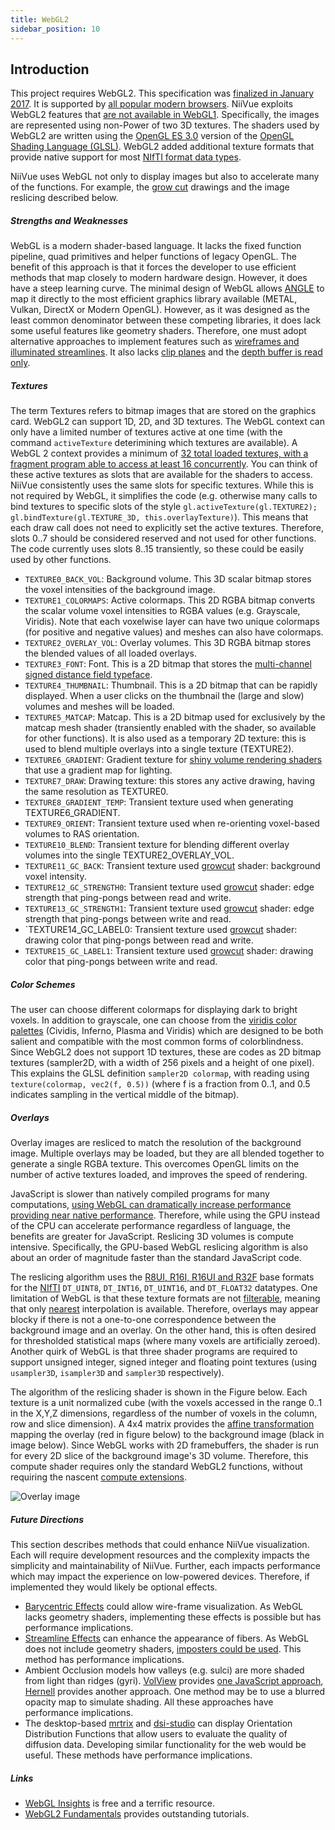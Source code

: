 ```yaml
---
title: WebGL2
sidebar_position: 10
---
```


## Introduction

This project requires WebGL2. This specification was [finalized in January 2017](https://en.wikipedia.org/wiki/WebGL). It is supported by [all popular modern browsers](https://caniuse.com/webgl2). NiiVue exploits WebGL2 features that [are not available in WebGL1](https://webgl2fundamentals.org/webgl/lessons/webgl2-whats-new.html). Specifically, the images are represented using non-Power of two 3D textures. The shaders used by WebGL2 are written using the [OpenGL ES 3.0](https://en.wikipedia.org/wiki/OpenGL_ES) version of the [OpenGL Shading Language (GLSL)](https://en.wikipedia.org/wiki/OpenGL_Shading_Language). WebGL2 added additional texture formats that provide native support for most [NIfTI format data types](https://brainder.org/2012/09/23/the-nifti-file-format/).

NiiVue uses WebGL not only to display images but also to accelerate many of the functions. For example, the [grow cut](http://pieper.github.io/sites/glimp/growcut.html) drawings and the image reslicing described below.

##### Strengths and Weaknesses

WebGL is a modern shader-based language. It lacks the fixed function pipeline, quad primitives and helper functions of legacy OpenGL. The benefit of this approach is that it forces the developer to use efficient methods that map closely to modern hardware design. However, it does have a steep learning curve. The minimal design of WebGL allows [ANGLE](https://en.wikipedia.org/wiki/ANGLE) to map it directly to the most efficient graphics library available (METAL, Vulkan, DirectX or Modern OpenGL). However, as it was designed as the least common denominator between these competing libraries, it does lack some useful features like geometry shaders. Therefore, one must adopt alternative approaches to implement features such as [wireframes and illuminated streamlines](https://github.com/niivue/niivue/issues/458). It also lacks [clip planes](https://github.com/niivue/niivue/issues/447) and the [depth buffer is read only](https://github.com/niivue/niivue/issues/345).

##### Textures

The term Textures refers to bitmap images that are stored on the graphics card. WebGL2 can support 1D, 2D, and 3D textures. The WebGL context can only have a limited number of textures active at one time (with the command `activeTexture` deterimining which textures are available). A WebGL 2 context provides a minimum of [32 total loaded textures, with a fragment program able to access at least 16 concurrently](https://webgl2fundamentals.org/webgl/lessons/webgl-cross-platform-issues.html#device-limits). You can think of these active textures as slots that are available for the shaders to access. NiiVue consistently uses the same slots for specific textures. While this is not required by WebGL, it simplifies the code (e.g. otherwise many calls to bind textures to specific slots of the style `gl.activeTexture(gl.TEXTURE2); gl.bindTexture(gl.TEXTURE_3D, this.overlayTexture)`). This means that each draw call does not need to explicitly set the active textures. Therefore, slots 0..7 should be considered reserved and not used for other functions. The code currently uses slots 8..15 transiently, so these could be easily used by other functions.

- `TEXTURE0_BACK_VOL`: Background volume. This 3D scalar bitmap stores the voxel intensities of the background image.
- `TEXTURE1_COLORMAPS`: Active colormaps. This 2D RGBA bitmap converts the scalar volume voxel intensities to RGBA values (e.g. Grayscale, Viridis). Note that each voxelwise layer can have two unique colormaps (for positive and negative values) and meshes can also have colormaps.
- `TEXTURE2_OVERLAY_VOL`: Overlay volumes. This 3D RGBA bitmap stores the blended values of all loaded overlays.
- `TEXTURE3_FONT`: Font. This is a 2D bitmap that stores the [multi-channel signed distance field typeface](https://github.com/Chlumsky/msdfgen).
- `TEXTURE4_THUMBNAIL`: Thumbnail. This is a 2D bitmap that can be rapidly displayed. When a user clicks on the thumbnail the (large and slow) volumes and meshes will be loaded.
- `TEXTURE5_MATCAP`: Matcap. This is a 2D bitmap used for exclusively by the matcap mesh shader (transiently enabled with the shader, so available for other functions). It is also used as a temporary 2D texture: this is used to blend multiple overlays into a single texture (TEXTURE2). 
- `TEXTURE6_GRADIENT`: Gradient texture for [shiny volume rendering shaders](https://niivue.github.io/niivue/features/shiny.volumes.html) that use a gradient map for lighting.
- `TEXTURE7_DRAW`: Drawing texture: this stores any active drawing, having the same resolution as TEXTURE0.
- `TEXTURE8_GRADIENT_TEMP`: Transient texture used when generating TEXTURE6_GRADIENT.
- `TEXTURE9_ORIENT`: Transient texture used when re-orienting voxel-based volumes to RAS orientation.
- `TEXTURE10_BLEND`: Transient texture for blending different overlay volumes into the single TEXTURE2_OVERLAY_VOL.
- `TEXTURE11_GC_BACK`: Transient texture used [growcut](https://niivue.github.io/niivue/features/draw2.html) shader: background voxel intensity.
- `TEXTURE12_GC_STRENGTH0`: Transient texture used [growcut](https://niivue.github.io/niivue/features/draw2.html) shader: edge strength that ping-pongs between read and write.
- `TEXTURE13_GC_STRENGTH1`: Transient texture used [growcut](https://niivue.github.io/niivue/features/draw2.html) shader: edge strength that ping-pongs between write and read.
- `TEXTURE14_GC_LABEL0: Transient texture used [growcut](https://niivue.github.io/niivue/features/draw2.html) shader: drawing color that ping-pongs between read and write.
- `TEXTURE15_GC_LABEL1`: Transient texture used [growcut](https://niivue.github.io/niivue/features/draw2.html) shader: drawing color that ping-pongs between write and read.

##### Color Schemes

The user can choose different colormaps for displaying dark to bright voxels. In addition to grayscale, one can choose from the [viridis color palettes](https://cran.r-project.org/web/packages/viridis/vignettes/intro-to-viridis.html) (Cividis, Inferno, Plasma and Viridis) which are designed to be both salient and compatible with the most common forms of colorblindness. Since WebGL2 does not support 1D textures, these are codes as 2D bitmap textures (sampler2D, with a width of 256 pixels and a height of one pixel). This explains the GLSL definition `sampler2D colormap`, with reading using `texture(colormap, vec2(f, 0.5))` (where f is a fraction from 0..1, and 0.5 indicates sampling in the vertical middle of the bitmap).

##### Overlays

Overlay images are resliced to match the resolution of the background image. Multiple overlays may be loaded, but they are all blended together to generate a single RGBA texture. This overcomes OpenGL limits on the number of active textures loaded, and improves the speed of rendering.

JavaScript is slower than natively compiled programs for many computations, [using WebGL can dramatically increase performance providing near native performance](http://openglinsights.com/discovering.html#WebGLforOpenGLDevelopers). Therefore, while using the GPU instead of the CPU can accelerate performance regardless of language, the benefits are greater for JavaScript. Reslicing 3D volumes is compute intensive. Specifically, the GPU-based WebGL reslicing algorithm is also about an order of magnitude faster than the standard JavaScript code.

The reslicing algorithm uses the [R8UI, R16I, R16UI and R32F](https://www.khronos.org/registry/OpenGL-Refpages/es3.0/html/glTexStorage3D.xhtml) base formats for the [NIfTI](https://nifti.nimh.nih.gov/pub/dist/src/niftilib/nifti1.h) `DT_UINT8`, `DT_INT16`, `DT_UINT16`, and `DT_FLOAT32` datatypes. One limitation of WebGL is that these texture formats are not [filterable](https://webgl2fundamentals.org/webgl/lessons/webgl-data-textures.html), meaning that only [nearest](https://open.gl/textures) interpolation is available. Therefore, overlays may appear blocky if there is not a one-to-one correspondence between the background image and an overlay. On the other hand, this is often desired for thresholded statistical maps (where many voxels are artificially zeroed). Another quirk of WebGL is that three shader programs are required to support unsigned integer, signed integer and floating point textures (using `usampler3D`, `isampler3D` and `sampler3D` respectively).

The algorithm of the reslicing shader is shown in the Figure below. Each texture is a unit normalized cube (with the voxels accessed in the range 0..1 in the X,Y,Z dimensions, regardless of the number of voxels in the column, row and slice dimension). A 4x4 matrix provides the [affine transformation](https://en.wikipedia.org/wiki/Transformation_matrix) mapping the overlay (red in figure below) to the background image (black in image below). Since WebGL works with 2D framebuffers, the shader is run for every 2D slice of the background image's 3D volume. Therefore, this compute shader requires only the standard WebGL2 functions, without requiring the nascent [compute extensions](https://www.khronos.org/registry/webgl/specs/latest/2.0-compute/).

![Overlay image](/img/pages/overlay.png)

##### Future Directions

This section describes methods that could enhance NiiVue visualization. Each will require development resources and the complexity impacts the simplicity and maintainability of NiiVue. Further, each impacts performance which may impact the experience on low-powered devices. Therefore, if implemented they would likely be optional effects.

 - [Barycentric Effects](https://github.com/niivue/niivue/issues/458) could allow wire-frame visualization. As WebGL lacks geometry shaders, implementing these effects is possible but has performance implications.
 - [Streamline Effects](https://github.com/niivue/niivue/issues/458) can enhance the appearance of fibers. As WebGL does not include geometry shaders, [imposters could be used](https://www.researchgate.net/publication/319441378_A_Simple_and_Efficient_Cylinder_Imposter_Approach_to_Visualize_DTI_Fiber_Tracts). This method has performance implications.
 - Ambient Occlusion models how valleys (e.g. sulci) are more shaded from light than ridges (gyri). [VolView](https://volview.netlify.app/) provides [one JavaScript approach](https://github.com/Kitware/vtk-js/blob/dd45c408217e5d632de0ff98f45765abf92daba8/Sources/Rendering/OpenGL/glsl/vtkVolumeFS.glsl#L768), [Hernell](https://ieeexplore.ieee.org/abstract/document/4840341) provides another approach. One method may be to use a blurred opacity map to simulate shading. All these approaches have performance implications.
 - The desktop-based [mrtrix](https://community.mrtrix.org/t/streamlines-tractography-output-problem/903/8) and [dsi-studio](https://sites.google.com/a/labsolver.org/dsi-studio/Manual/odf-visualization) can display Orientation Distribution Functions that allow users to evaluate the quality of diffusion data. Developing similar functionality for the web would be useful. These methods have performance implications.
 
 
##### Links

- [WebGL Insights](https://webglinsights.github.io/index.html) is free and a terrific resource.
- [WebGL2 Fundamentals](https://webgl2fundamentals.org/) provides outstanding tutorials.